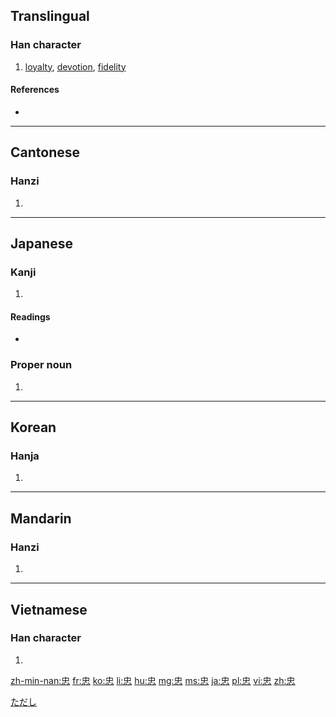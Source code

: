 {{also|中心}}
==Translingual==

===Han character===
{{Han char|rn=61|rad=心|as=04|sn=7|four=5033<sub>6</sub>|canj=中心 (LP)|ids=⿱[[中]][[心]]}}

# [[loyalty]], [[devotion]], [[fidelity]]

====References====
* {{Han ref|kx=0377.130|dkj=10353|dj=0704.060|hdz=42273.150|uh=5FE0|ud=24544|bh=A9BE|bd=43454}}

----

==Cantonese==

===Hanzi===
{{yue-hanzi|jyut=[[zung1]]|y=jung1}}

# {{defn|lang=yue|sort=心04}}

----

==Japanese==

===Kanji===
{{ja-kanji|grade=6|rs=心04}}

# {{defn|lang=ja|sort=心04}}

====Readings====
* {{ja-readings|on=[[ちゅう]] (chū)|kun=[[まごころ]] (magokoro)}}

===Proper noun===
{{ja-pos|k|proper|hira=ただし|rom=Tadashi}}

# {{given name|male|lang=ja}}

[[Category:Japanese male given names|ただし]]

----

==Korean==

===Hanja===
{{ko-hanja|hangeul=충|eumhun=|rv=chung|mr=ch'ung|y=chwung}}

# {{defn|lang=ko|sort=心04}}

----

==Mandarin==

===Hanzi===
{{cmn-hanzi|pin=[[zhōng]] ([[zhong1]])|wg=chung<sup>1</sup>}}

# {{defn|lang=cmn|sort=心04}}

----

==Vietnamese==

===Han character===
{{vi-hantu|[[trung]]|rs=心04}}

# {{defn|lang=vi|sort=心04}}

[[zh-min-nan:忠]]
[[fr:忠]]
[[ko:忠]]
[[li:忠]]
[[hu:忠]]
[[mg:忠]]
[[ms:忠]]
[[ja:忠]]
[[pl:忠]]
[[vi:忠]]
[[zh:忠]]